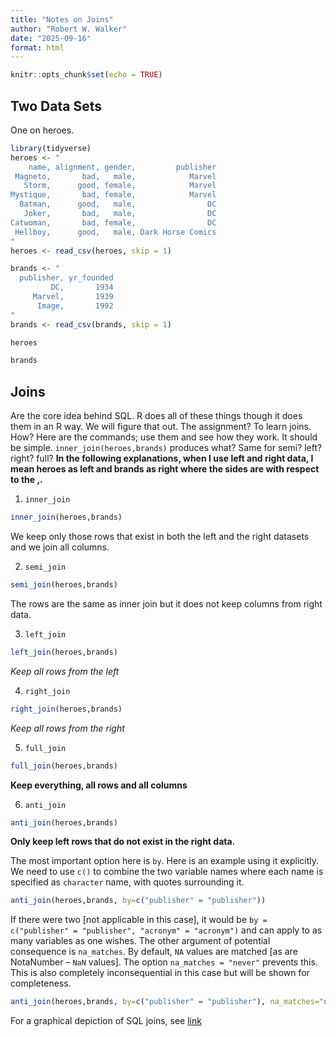 ```yaml
---
title: "Notes on Joins"
author: "Robert W. Walker"
date: "2025-09-16"
format: html
---
```


```r
knitr::opts_chunk$set(echo = TRUE)
```

## Two Data Sets

One on heroes.

```r
library(tidyverse)
heroes <- "
    name, alignment, gender,         publisher
 Magneto,       bad,   male,            Marvel
   Storm,      good, female,            Marvel
Mystique,       bad, female,            Marvel
  Batman,      good,   male,                DC
   Joker,       bad,   male,                DC
Catwoman,       bad, female,                DC
 Hellboy,      good,   male, Dark Horse Comics
"
heroes <- read_csv(heroes, skip = 1)

brands <- "
  publisher, yr_founded
         DC,       1934
     Marvel,       1939
      Image,       1992
"
brands <- read_csv(brands, skip = 1)
```


```r
heroes
```

```r
brands
```


## Joins

Are the core idea behind SQL. R does all of these things though it does them in an R way.  We will figure that out.  The assignment?  To learn joins.  How?  Here are the commands; use them and see how they work.  It should be simple.  `inner_join(heroes,brands)` produces what?  Same for semi?  left?  right?  full?  **In the following explanations, when I use left and right data, I mean heroes as left and brands as right where the sides are with respect to the ,.**

  
1. `inner_join`  

```r
inner_join(heroes,brands)
```

We keep only those rows that exist in both the left and the right datasets and we join all columns.

2. `semi_join`  

```r
semi_join(heroes,brands)
```

The rows are the same as inner join but it does not keep columns from right data.

3. `left_join`  

```r
left_join(heroes,brands)
```

*Keep all rows from the left*

4. `right_join`

```r
right_join(heroes,brands)
```

*Keep all rows from the right*

5. `full_join`

```r
full_join(heroes,brands)
```

**Keep everything, all rows and all columns**

6. `anti_join`

```r
anti_join(heroes,brands)
```

**Only keep left rows that do not exist in the right data.**

The most important option here is `by`.  Here is an example using it explicitly.  We need to use `c()` to combine the two variable names where each name is specified as `character` name, with quotes surrounding it.

```r
anti_join(heroes,brands, by=c("publisher" = "publisher"))
```

If there were two [not applicable in this case], it would be `by = c("publisher" = "publisher", "acronym" = "acronym")` and can apply to as many variables as one wishes.  The other argument of potential consequence is `na_matches`.  By default, `NA` values are matched [as are NotaNumber -- `NaN` values].  The option `na_matches = "never"` prevents this.  This is also completely inconsequential in this case but will be shown for completeness.

```r
anti_join(heroes,brands, by=c("publisher" = "publisher"), na_matches="never")
```

For a graphical depiction of SQL joins, see [link](https://www.reddit.com/r/programming/comments/1xlqeu/sql_joins_explained_xpost_rsql/)
